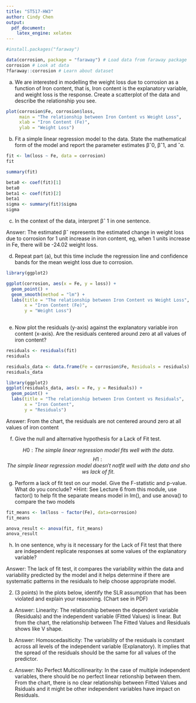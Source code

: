 ```yaml
---
title: "ST517-HW3"
author: Cindy Chen
output:
  pdf_document:
    latex_engine: xelatex
---
```


```r
#install.packages("faraway")
```



```r
data(corrosion, package = "faraway") # Load data from faraway package
corrosion # Look at data
?faraway::corrosion # Learn about dataset

```
(a) We are interested in modelling the weight loss due to corrosion as a function of Iron content, that
is, Iron content is the explanatory variable, and weight loss is the response. Create a scatterplot of
the data and describe the relationship you see.


```r

plot(corrosion$Fe, corrosion$loss, 
     main = "The relationship between Iron Content vs Weight Loss",
     xlab = "Iron Content (Fe)",
     ylab = "Weight Loss")

```
(b) Fit a simple linear regression model to the data. State the mathematical form of the model and
report the parameter estimates βˆ0, βˆ1, and ˆσ.


```r
fit <- lm(loss ~ Fe, data = corrosion)
fit
```
```r
summary(fit)
```


```r
beta0 <- coef(fit)[1] 
beta0
beta1 <- coef(fit)[2] 
beta1
sigma <- summary(fit)$sigma
sigma
```


(c) In the context of the data, interpret βˆ
1 in one sentence.

Answer: The estimated βˆ represents the estimated change in weight loss due to corrosion for 1 unit increase in iron content, eg, when 1 units increase in Fe, there will be -24.02 weight loss.


(d) Repeat part (a), but this time include the regression line and confidence bands for the mean weight
loss due to corrosion.

```r
library(ggplot2)

ggplot(corrosion, aes(x = Fe, y = loss)) +
  geom_point() +
  geom_smooth(method = "lm") +
  labs(title = "The relationship between Iron Content vs Weight Loss",
       x = "Iron Content (Fe)",
       y = "Weight Loss")
  
```

(e) Now plot the residuals (y-axis) against the explanatory variable iron content (x-axis). Are the
residuals centered around zero at all values of iron content?

```r
residuals <- residuals(fit)
residuals
```
```r
residuals_data <- data.frame(Fe = corrosion$Fe, Residuals = residuals)
residuals_data
```
```r
library(ggplot2)
ggplot(residuals_data, aes(x = Fe, y = Residuals)) +
  geom_point() +
  labs(title = "The relationship between Iron Content vs Residuals",
       x = "Iron Content",
       y = "Residuals")
```

Answer: From the chart, the
residuals are not centered around zero at all values of iron content



(f) Give the null and alternative hypothesis for a Lack of Fit test.

$$ H0: The \ simple \ linear \ regression \ model \ fits \ well \ with \ the \ data.$$
$$ H1: The \ simple \ linear \ regression \ model \ doesn't \ not fit \ well \ with \ the \ data \ and \ shows \ lack \ of \ fit.$$



(g) Perform a lack of fit test on our model. Give the F-statistic and p-value. What do you conclude?
*Hint: See Lecture 6 from this module, use factor() to help fit the separate means model in lm(),
and use anova() to compare the two models

```r
fit_means <- lm(loss ~ factor(Fe), data=corrosion)
fit_means
```

```r
anova_result <- anova(fit, fit_means)
anova_result
```

(h) In one sentence, why is it necessary for the Lack of Fit test that there are independent replicate
responses at some values of the explanatory variable?

Answer: The lack of fit test, it compares the variability within the data and variability predicted by the model and it helps determine if there are systematic patterns in the residuals to help choose appropriate model.

2. (3 points) In the plots below, identify the SLR assumption that has been violated and explain your
reasoning. (Chart see in PDF)

(a)
Answer: Linearity: The relationship between the dependent variable (Residuals) and the independent variable (Fitted Values) is linear. But from the chart, the relationship between The Fitted Values and Residuals shows like V shape.

(b)
Answer: Homoscedasiticity: The variability of the residuals is constant across all levels of the independent variable (Explanatory). It implies that the spread of the residuals should be the same for all values of the predictor.

(c)
Answer: No Perfect Multicollinearity: In the case of multiple independent variables, there should be no perfect linear retionship between them. From the chart, there is no clear relationship between Fitted Values and Rsiduals and it might be other independent variables have impact on Residuals.
